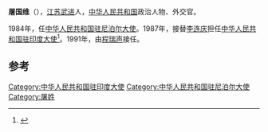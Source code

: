 '''屠国维'''（{{bd|1928年|||catIdx=}}），[[江苏|江苏]][[武进|武进]]人，[[中华人民共和国|中华人民共和国]]政治人物、外交官。

1984年，任[[中国驻尼泊尔大使列表|中华人民共和国驻尼泊尔大使]]。1987年，接替[[李连庆|李连庆]]担任[[中国驻印度大使列表|中华人民共和国驻印度大使]]<ref>{{cite web|author=中华人民共和国外交部|title=中国驻印度历任大使|url=http://www.fmprc.gov.cn/chn/pds/ziliao/wjrw/2167/t9147.htm|publisher=中华人民共和国外交部|accessdate=2012-03-03|archive-date=2009-04-20|archive-url=https://web.archive.org/web/20090420231422/http://www.fmprc.gov.cn/chn/pds/ziliao/wjrw/2167/t9147.htm|dead-url=no}}</ref>。1991年，由[[程瑞声|程瑞声]]接任。

== 参考 ==
{{reflist}}
{{start box}}
{{s-dip}}
{{succession box|[[马牧鸣|马牧鸣]]|[[李德标|李德标]]|[[中国驻尼泊尔大使列表|中华人民共和国驻尼泊尔大使]]|1984年1月-1987年3月}}
{{succession box|[[李连庆|李连庆]]|[[程瑞声|程瑞声]]|[[中国驻印度大使列表|中华人民共和国驻印度大使]]|1987年7月-1991年8月}}
{{end box}}
{{中国政治人物小作品}}
[[Category:中华人民共和国驻印度大使|Category:中华人民共和国驻印度大使]]
[[Category:中华人民共和国驻尼泊尔大使|Category:中华人民共和国驻尼泊尔大使]]
[[Category:屠姓|Category:屠姓]]
